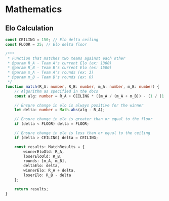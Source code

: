 
# Mathematics

## Elo Calculation

```ts
const CEILING = 150; // Elo delta ceiling
const FLOOR = 25; // Elo delta floor

/***
 * Function that matches two teams against each other
 * @param R_A - Team A's current Elo (ex: 1300)
 * @param R_B - Team B's current Elo (ex: 1500)
 * @param m_A - Team A's rounds (ex: 3)
 * @param m_B - Team B's rounds (ex: 0)
 */
function match(R_A: number, R_B: number, m_A: number, m_B: number) {
	// Algorithm as specified in the docs
	const alg: number = R_A + CEILING * ((m_A / (m_A + m_B)) - (1 / (1 + 10 ** ((R_B - R_A) / 400)))) + FLOOR * ((m_A - m_B) / Math.abs(m_A - m_B));

	// Ensure change in elo is always positive for the winner
	let delta: number = Math.abs(alg - R_A);

	// Ensure change in elo is greater than or equal to the floor
	if (delta < FLOOR) delta = FLOOR;

	// Ensure change in elo is less than or equal to the ceiling
	if (delta > CEILING) delta = CEILING;

	const results: MatchResults = {
		winnerEloOld: R_A,
		loserEloOld: R_B,
		rounds: [m_A, m_B],
		deltaElo: delta,
		winnerElo: R_A + delta,
		loserElo: R_B - delta
	};

	return results;
}
```